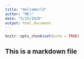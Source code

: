 ---
title: "HelloWorld"
author: "ME!"
date: "5/25/2020"
output: html_document
---

```{r setup, include=FALSE}
knitr::opts_chunk$set(echo = TRUE)
```

## This is a markdown file

